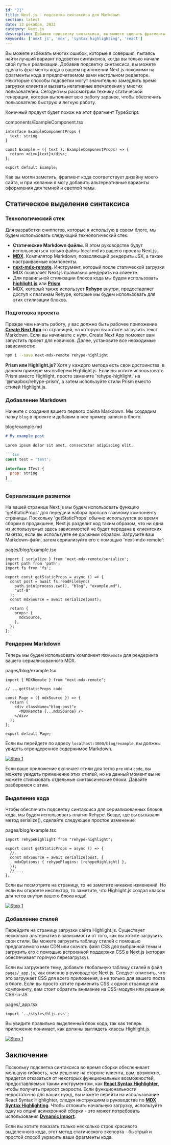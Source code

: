 ```yaml
---
id: "21"
title: Next.js - подсветка синтаксиса для Markdown
section: latest
date: 13 декабря, 2022
category: Next.js
description: Добавив подсветку синтаксиса, вы можете сделать фрагменты кода в вашем приложении Next.js похожими на фрагменты кода в предпочитаемом вами настольном редакторе.
keywords: ['next js', 'mdx', 'syntax highlighting', 'react']
---
```


Вы можете избежать многих ошибок, которые я совершил, пытаясь найти лучший вариант подсветки синтаксиса, когда вы только начали свой путь к реализации. Добавив подсветку синтаксиса, вы можете сделать фрагменты кода в вашем приложении Next.js похожими на фрагменты кода в предпочитаемом вами настольном редакторе. Некоторые способы подсветки могут значительно замедлить время загрузки клиента и вызвать негативные впечатления у многих пользователей. Сегодня мы рассмотрим технику статической генерации, которая выполняет всю работу заранее, чтобы обеспечить пользователю быструю и легкую работу.

Конечный продукт будет похож на этот фрагмент TypeScript:

<PostCodeHeader>
  components/ExampleComponent.tsx
</PostCodeHeader>

```tsx
interface ExampleComponentProps {
  text: string
}

const Example = ({ text }: ExampleComponentProps) => {
  return <div>{text}</div>;
};

export default Example;
```

Как вы могли заметить, фрагмент кода соответствует дизайну моего сайта, и при желании я могу добавить альтернативные варианты оформления для темной и светлой темы.

## Статическое выделение синтаксиса

### Технологический стек

Для разработки сниппетов, которые я использую в своем блоге, мы будем использовать следующий технологический стек:

- __Статические Markdown файлы__. В этом руководстве будут использоваться только файлы local.md из вашего проекта Next.js.
- <a href="https://mdxjs.com/" target="_blank"><strong>MDX</strong></a>. Компилятор Markdown, позволяющий рендерить JSX, а также настраиваемые компоненты.
- <a href="https://github.com/hashicorp/next-mdx-remote" target="_blank"><strong>next-mdx-remote</strong></a>. Инструмент, который после статической загрузки MDX позволяет Next.js правильно рендерить на клиенте.
- Для правильной стилизации блоков кода мы будем использовать <a href="https://highlightjs.org/" target="_blank"><strong>highlight.js</strong></a> или <a href="https://prismjs.com/" target="_blank"><strong>Prism</strong></a>.
- MDX, который также использует <a href="https://github.com/rehypejs/rehype" target="_blank"><strong>Rehype</strong></a> внутри, предоставляет доступ к плагинам Rehype, которые мы будем использовать для этих стилизации блоков.

### Подготовка проекта

Прежде чем начать работу, у вас должно быть рабочее приложение <a href="https://nextjs.org/docs/api-reference/create-next-app" target="_blank"><strong>Create Next App</strong></a> со страницей, на которую вы хотите загрузить текст Markdown. Если вы начинаете с нуля, Create Next App поможет вам запустить проект для новичков. Далее, установите все неоходимые зависимости:

```bash
npm i --save next-mdx-remote rehype-highlight
```

__Prism или Highlight.js?__ Хотя у каждого метода есть свои достоинства, в данном примере мы выберем Highlight.js. Если вы хотите использовать Prism вместо Highlight, просто замените 'rehype-highlight,' на '@mapbox/rehype-prism', а затем используйте стили Prism вместо стилей Highlight.js.

### Добавление Markdown

Начните с создания вашего первого файла Markdown. Мы создадим папку `blog` в проекте и добавим в нее пример записи в блоге.

<PostCodeHeader>
  blog/example.md
</PostCodeHeader>

~~~md
# My example post

Lorem ipsum dolor sit amet, consectetur adipiscing elit.

```tsx
const test = 'test';

interface ITest {
  prop: string
}
```
~~~

### Сериализация разметки

На вашей странице Next.js мы будем использовать функцию 'getStaticProps' для передачи набора пропсов главному компоненту страницы. Поскольку 'getStaticProps' обычно используется во время сборки в продакшене, Next.js разделит код таким образом, что ни одна из используемых здесь зависимостей не будет передана в клиентских пакетах, если вы используете ее должным образом. Загрузите ваш Markdown-файл, затем сериализуйте его с помощью 'next-mdx-remote':

<PostCodeHeader>
  pages/blog/example.tsx
</PostCodeHeader>

```tsx
import { serialize } from 'next-mdx-remote/serialize';
import path from 'path';
import fs from 'fs';

export const getStaticProps = async () => {
  const post = await fs.readFileSync(
    path.join(process.cwd(), "blog", "example.md"),
    "utf-8"
  );
  const mdxSource = await serialize(post);

  return {
    props: {
      mdxSource,
    },
  };
};
```

### Рендерим Markdown

Теперь мы будем использовать компонент `MDXRemote` для рендеринга вашего сериализованного MDX.

<PostCodeHeader>
  pages/blog/example.tsx
</PostCodeHeader>

```tsx
import { MDXRemote } from "next-mdx-remote";

// ...getStaticProps code

const Page = ({ mdxSource }) => {
  return (
    <div className="blog-post">
      <MDXRemote {...mdxSource} />
    </div>
  );
};

export default Page;
```

Если вы перейдете по адресу `localhost:3000/blog/example`, вы должны увидеть отрендеренное содержимое Markdown.

<a href="https://res.cloudinary.com/deihopdzq/image/upload/v1670959749/itsygankov.com/Next.js%20-%20static%20syntax%20highlighting%20for%20Markdown/1_hmiotv.png" target="_blank">
  <img src="https://res.cloudinary.com/deihopdzq/image/upload/v1670959749/itsygankov.com/Next.js%20-%20static%20syntax%20highlighting%20for%20Markdown/1_hmiotv.png" alt="Step 1" />
</a>

Если ваше приложение включает стили для тегов `pre` или `code`, вы можете увидеть применение этих стилей, но на данный момент вы не можете стилизовать отдельные синтаксические блоки. Давайте разберемся с этим.

### Выделение кода

Чтобы обеспечить подсветку синтаксиса для сериализованных блоков кода, мы будем использовать плагин Rehype. Везде, где вы вызывали метод serialize(), сделайте следующее простое изменение:

<PostCodeHeader>
  pages/blog/example.tsx
</PostCodeHeader>

```tsx
import rehypeHighlight from "rehype-highlight";

export const getStaticProps = async () => {
  //...
  const mdxSource = await serialize(post, {
    mdxOptions: { rehypePlugins: [rehypeHighlight] },
  });
  // ...
};
```

Если вы посмотрите на страницу, то не заметите никаких изменений. Но если вы откроете инспектор, то заметите, что Highlight.js создал классы для тегов внутри вашего блока кода!

<a href="https://res.cloudinary.com/deihopdzq/image/upload/v1670959785/itsygankov.com/Next.js%20-%20static%20syntax%20highlighting%20for%20Markdown/2_v1mvha.png" target="_blank">
  <img src="https://res.cloudinary.com/deihopdzq/image/upload/v1670959785/itsygankov.com/Next.js%20-%20static%20syntax%20highlighting%20for%20Markdown/2_v1mvha.png" alt="Step 1" />
</a>

### Добавление стилей

Перейдите на страницу загрузки сайта Highlight.js. Существует несколько альтернатив в зависимости от того, как вы хотите загрузить свои стили. Вы можете загрузить таблицу стилей с помощью предлагаемого ими CDN или скачать файл CSS для выбранной темы и загрузить его с помощью встроенной поддержки CSS в Next.js (которая обеспечивает горячую перезагрузку).

Если вы загружаете тему, добавьте глобальную таблицу стилей в файл `pages/_app.js`, как описано в руководстве Next.js. Следует отметить, что это загружает CSS для всего приложения, а не только для вашего поста в блоге. Если вы просто хотите применить CSS к одной странице или компоненту, вам стоит обратить внимание на CSS-модули или решение CSS-in-JS.

<PostCodeHeader>
  pages/_app.tsx
</PostCodeHeader>

```tsx
import '../styles/hljs.css';
```

Вы увидите правильно выделенный блок кода, так как теперь приложение понимает, как должны выглядеть классы Highlight.js.

<a href="https://res.cloudinary.com/deihopdzq/image/upload/v1670959785/itsygankov.com/Next.js%20-%20static%20syntax%20highlighting%20for%20Markdown/3_nkz33z.png" target="_blank">
  <img src="https://res.cloudinary.com/deihopdzq/image/upload/v1670959785/itsygankov.com/Next.js%20-%20static%20syntax%20highlighting%20for%20Markdown/3_nkz33z.png" alt="Step 1" />
</a>

## Заключение

Поскольку подсветка синтаксиса во время сборки обеспечивает меньшую гибкость, чем решение на стороне клиента, вам, возможно, придется отказаться от некоторых функциональных возможностей, предоставляемых таким инструментом, как <a href="https://github.com/react-syntax-highlighter/react-syntax-highlighter" target="_blank"><strong>React Syntax Highlighter</strong></a>, чтобы получить прирост скорости. Если функциональности недостаточно для ваших нужд, вы можете перейти на использование React Syntax Highlighter, следуя инструкциям в руководстве по <a href="https://mdxjs.com/guides/syntax-highlighting/#syntax-highlighting-at-run-time" target="_blank"><strong>MDX Syntax Highlighting</strong></a>. Чтобы отложить начальную загрузку, используйте одну из опций асинхронной сборки - это может потребовать использования <a href="https://nextjs.org/docs/advanced-features/dynamic-import" target="_blank"><strong>Dynamic Import</strong></a>.

Если вы хотите показать только несколько строк красивого выделенного кода, этот метод статического экспорта - быстрый и простой способ украсить ваши фрагменты кода.
